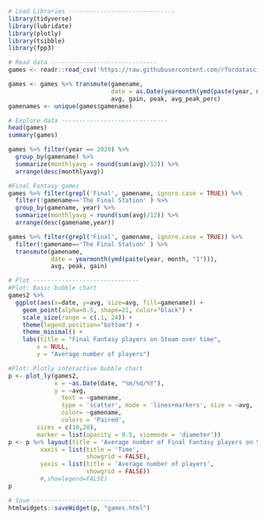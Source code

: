 ```r
# Load Libraries ------------------------------
library(tidyverse)
library(lubridate)
library(plotly)
library(tsibble)
library(fpp3)

# Read data ------------------------------
games <- readr::read_csv('https://raw.githubusercontent.com/rfordatascience/tidytuesday/master/data/2021/2021-03-16/games.csv')

games <- games %>% transmute(gamename,
                             date = as.Date(yearmonth(ymd(paste(year, month, "1"))), "%m/%d/%Y"),
                             avg, gain, peak, avg_peak_perc) 
gamenames <- unique(games$gamename)

# Explore data ------------------------------
head(games)
summary(games)

games %>% filter(year == 2020) %>% 
  group_by(gamename) %>% 
  summarize(monthlyavg = round(sum(avg)/12)) %>% 
  arrange(desc(monthlyavg))

#Final Fantasy games 
games %>% filter(grepl('Final', gamename, ignore.case = TRUE)) %>% 
  filter(!gamename=='The Final Station' ) %>%
  group_by(gamename, year) %>% 
  summarize(monthlyavg = round(sum(avg)/12)) %>% 
  arrange(desc(gamename,year))

games %>% filter(grepl('Final', gamename, ignore.case = TRUE)) %>%
  filter(!gamename=='The Final Station' ) %>%
  transmute(gamename,
            date = yearmonth(ymd(paste(year, month, "1"))),
            avg, peak, gain) 

# Plot ------------------------------
#Plot: Basic bubble chart
games2 %>%
  ggplot(aes(x=date, y=avg, size=avg, fill=gamename)) +
    geom_point(alpha=0.5, shape=21, color="black") + 
    scale_size(range = c(.1, 24)) +
    theme(legend.position="bottom") +
    theme_minimal() +
    labs(title = "Final Fantasy players on Steam over time",
        x = NULL,
        y = "Average number of players")

#Plot: Plotly interactive bubble chart
p <- plot_ly(games2, 
             x = ~as.Date(date, "%m/%d/%Y"), 
             y = ~avg, 
               text = ~gamename,
               type = 'scatter', mode = 'lines+markers', size = ~avg, 
               color= ~gamename, 
               colors = 'Paired',
        sizes = c(10,28),
        marker = list(opacity = 0.5, sizemode = 'diameter'))
p <- p %>% layout(title = 'Average number of Final Fantasy players on Steam',
         xaxis = list(title = 'Time',
                      showgrid = FALSE),
         yaxis = list(title = 'Average number of players', 
                      showgrid = FALSE))
         #,showlegend=FALSE)
p

# Save ------------------------------
htmlwidgets::saveWidget(p, "games.html")
```
